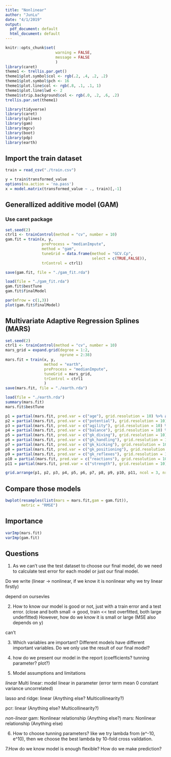 ```yaml
---
title: "Nonlinear"
author: "JunLu"
date: "4/1/2019"
output:
  pdf_document: default
  html_document: default
---
```


```r
knitr::opts_chunk$set(
                      warning = FALSE,
                      message = FALSE
                      )
library(caret)
theme1 <- trellis.par.get()
theme1$plot.symbol$col <- rgb(.2, .4, .2, .2) 
theme1$plot.symbol$pch <- 16
theme1$plot.line$col <- rgb(.8, .1, .1, 1) 
theme1$plot.line$lwd <- 2
theme1$strip.background$col <- rgb(.0, .2, .6, .2)
trellis.par.set(theme1)

library(tidyverse)
library(caret)
library(splines)
library(gam)
library(mgcv)
library(boot)
library(pdp)
library(earth)
```


## Import the train dataset

```r
train = read_csv("./train.csv")

y = train$transformed_value
options(na.action = 'na.pass')
x = model.matrix(transformed_value ~ ., train)[,-1] 
```


## Generallized additive model (GAM)

### Use caret package
```r
set.seed(2)
ctrl1 <- trainControl(method = "cv", number = 10)
gam.fit = train(x, y,
                preProcess = "medianImpute",
                method = "gam",
                tuneGrid = data.frame(method = "GCV.Cp", 
                                      select = c(TRUE,FALSE)), 
                trControl = ctrl1)

save(gam.fit, file = "./gam_fit.rda")
```

```r
load(file = "./gam_fit.rda")
gam.fit$bestTune
gam.fit$finalModel
```


```r
par(mfrow = c(1,3)) 
plot(gam.fit$finalModel)
```


## Multivariate Adaptive Regression Splines (MARS)

```r
set.seed(2)
ctrl1 <- trainControl(method = "cv", number = 10)
mars_grid = expand.grid(degree = 1:2,
                        nprune = 2:38)
mars.fit = train(x, y,
                 method = "earth",
                 preProcess = "medianImpute",
                 tuneGrid = mars_grid,
                 trControl = ctrl1
                 )
save(mars.fit, file = "./earth.rda")
```

```r
load(file = "./earth.rda")
summary(mars.fit)
mars.fit$bestTune
```

```r
p1 = partial(mars.fit, pred.var = c("age"), grid.resolution = 10) %>% autoplot()
p2 = partial(mars.fit, pred.var = c("potential"), grid.resolution = 10) %>% autoplot()
p3 = partial(mars.fit, pred.var = c("agility"), grid.resolution = 10) %>% autoplot()
p4 = partial(mars.fit, pred.var = c("balance"), grid.resolution = 10) %>% autoplot()
p5 = partial(mars.fit, pred.var = c("gk_diving"), grid.resolution = 10) %>% autoplot()
p6 = partial(mars.fit, pred.var = c("gk_handling"), grid.resolution = 10) %>% autoplot()
p7 = partial(mars.fit, pred.var = c("gk_kicking"), grid.resolution = 10) %>% autoplot()
p8 = partial(mars.fit, pred.var = c("gk_positioning"), grid.resolution = 10) %>% autoplot()
p9 = partial(mars.fit, pred.var = c("gk_reflexes"), grid.resolution = 10) %>% autoplot()
p10 = partial(mars.fit, pred.var = c("reactions"), grid.resolution = 10) %>% autoplot()
p11 = partial(mars.fit, pred.var = c("strength"), grid.resolution = 10) %>% autoplot()

grid.arrange(p1, p2, p3, p4, p5, p6, p7, p8, p9, p10, p11, ncol = 3, nrow = 4)
```


## Compare those models
```r
bwplot(resamples(list(mars = mars.fit,gam = gam.fit)), 
       metric = "RMSE")
```


## Importance
```r
varImp(mars.fit)
varImp(gam.fit)
```


## Questions

1. As we can't use the test dataset to choose our final model, do we need to calculate test error for each model or just our final model. 

Do we write (linear -> nonlinear, if we know it is nonlinear why we try linear firstly)

depend on oursevles


2. How to know our model is good or not, just with a train error and a test error. (close and both small -> good, train << test overfitted, both large underfitted) However, how do we know it is small or large (MSE also depends on y)

can't

3. Which variables are important? Different models have different important variables. Do we only use the result of our final model?

4. how do we present our model in the report (coefficients? tunning parameter? plot?)


5. Model assumptions and limitations

*linear*
Multi linear: model linear in parameter (error term mean 0 constant variance uncorrelated)

lasso and ridge: linear (Anything else? Multicollinearity?)

pcr: linear (Anything else? Multicollinearity?)


*non-linear*
gam: Nonlinear relationship (Anything else?)
mars: Nonlinear relationship (Anything else)

6. How to choose tunning parameters?
like we try lambda from (e^-10, e^10), then we choose the best lambda by 10-fold cross vaildation.

7.How do we know model is enough flexible? How do we make prediction?


